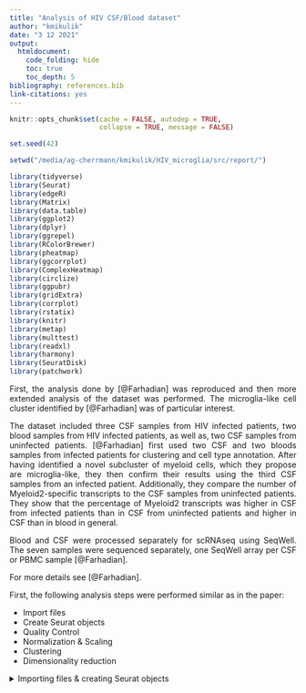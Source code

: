 ```yaml
---
title: "Analysis of HIV CSF/Blood dataset"
author: "kmikulik"
date: "3 12 2021"
output: 
  htmldocument:
    code_folding: hide
    toc: true
    toc_depth: 5
bibliography: references.bib
link-citations: yes
---
```


<style>
body {
text-align: justify}
</style>


```r
knitr::opts_chunk$set(cache = FALSE, autodep = TRUE, 
                      collapse = TRUE, message = FALSE)

set.seed(42)
```

```r
setwd("/media/ag-cherrmann/kmikulik/HIV_microglia/src/report/")
```


```r
library(tidyverse)
library(Seurat)
library(edgeR)
library(Matrix)
library(data.table)
library(ggplot2)
library(dplyr)
library(ggrepel)
library(RColorBrewer)
library(pheatmap)
library(ggcorrplot)
library(ComplexHeatmap)
library(circlize)
library(ggpubr)
library(gridExtra)
library(corrplot)
library(rstatix)
library(knitr)
library(metap)
library(multtest)
library(readxl)
library(harmony)
library(SeuratDisk)
library(patchwork)
```

First, the analysis done by [@Farhadian] was reproduced and then more extended
analysis of the dataset was performed. The microglia-like cell cluster identified
by [@Farhadian] was of particular interest.

The dataset included three CSF samples from HIV infected patients, two blood 
samples from HIV infected patients, as well as, two CSF samples from uninfected
patients. [@Farhadian] first used two CSF and two bloods samples from infected
patients for clustering and cell type annotation. After having identified a 
novel subcluster of myeloid cells, which they propose are microglia-like, they 
then confirm their results using the third CSF samples from an infected patient.
Additionally, they compare the number of Myeloid2-specific transcripts to 
the CSF samples from uninfected patients. They show that the percentage of Myeloid2
transcripts was higher in CSF from infected patients than in CSF from uninfected
patients and higher in CSF than in blood in general. 

Blood and CSF were processed separately for scRNAseq using SeqWell. The seven
samples were sequenced separately, one SeqWell array per CSF or PBMC sample
[@Farhadian].

For more details see [@Farhadian].

First, the following analysis steps were performed similar as in the paper:

* Import files
* Create Seurat objects
* Quality Control
* Normalization & Scaling
* Clustering
* Dimensionality reduction


</details>

<details> 
<summary>Importing files & creating Seurat objects</summary>

**Read in data(count matrices)**
The data is available under https://www.ncbi.nlm.nih.gov/geo/query/acc.cgi?acc=GSE117397.
There is one count matrix for each of the 7 samples.

```
path <- "/media/ag-cherrmann/kmikulik/HIV_microglia/data/GSE117397_RAW (1)/"
all_files <- list.files(path)

#Function to create a sparse matrix from each of the dataframes
sparse_matrix_from_df <- function(df) {
  #print(df)
  #class(df)
  genes <- df$GENE
  df_minus <- df[,-1]
  #matrix <- as.matrix(df_minus)
  sparse_matrix <- as.sparse(df_minus)
  rownames(sparse_matrix) <- genes
  return(sparse_matrix)
}

hiv_object_list <- map(seq.int(2,6), function(n) {
  file <- all_files[grepl(paste0("GSM329382", n), all_files)]
  name <- str_extract(file, "HIV[1-3]_\\w{3}")
  df <- read_delim(paste0(path, file), delim = "\t")
  sparse_matrix <- sparse_matrix_from_df(df)
  seurat_ob <- CreateSeuratObject(sparse_matrix, project = name, 
                     assay = "RNA", min.cells = 1,
                     min.features = 1)
  list(df=df, sparse_matrix = sparse_matrix, seurat_ob = seurat_ob, name=name)
})

uninfected_list <- map(seq.int(7,8), function(n) {
  file <- all_files[grepl(paste0("GSM329382", n), all_files)]
  name <- str_extract(file, "Uninfected[12]_CSF")
  df <- read_delim(paste0(path, file), delim = "\t")
  sparse_matrix <- sparse_matrix_from_df(df)
  seurat_ob <- CreateSeuratObject(sparse_matrix, project = name, 
                     assay = "RNA", min.cells = 1,
                     min.features = 1, verbose = FALSE)
  list(df=df, sparse_matrix = sparse_matrix, seurat_ob = seurat_ob, name=name)
})

#write.table(uninfected_list[[1]]$sparse_matrix,
 #           "/media/ag-cherrmann/kmikulik/HIV_microglia/src/job_test.tsv", 
  #          sep = "\t")
```

**Create one Seurat object with all samples**

```

hiv <- merge(hiv_object_list[[1]]$seurat_ob, 
                   c(hiv_object_list[[2]]$seurat_ob,
                     hiv_object_list[[3]]$seurat_ob,
                     hiv_object_list[[4]]$seurat_ob,
                     hiv_object_list[[5]]$seurat_ob, 
                     uninfected_list[[1]]$seurat_ob,
                     uninfected_list[[2]]$seurat_ob), 
                   project = "hiv_total",
                   add.cell.ids = c("1B", "1C", "2B", "2C", "3C", "U1", "U2"))

# add percentage of mitochondrial genes to the metadata
hiv[["percent_mt"]] <- PercentageFeatureSet(hiv, pattern = "^MT-")
#saveRDS(hiv, "/media/ag-cherrmann/kmikulik/HIV_microglia/src/Reproduce_Farhadian_Paper/Seurat_objects/hiv_unprocessed")
```
---
</details>

**Quality control was performed on every individual object.**

Quality control was performed as described in [@Farhadian]. The 10% of cells 
with the highest percentage of mitochondrial genes was removed,
as well as features which are expressed in less than 3 cells. Also, cells with 
number of features below 500 or above 2500 were removed. Quality control was 
done for each sample separately and then the samples were
combined again before normalization.

```r
# read in unprocessed seurat object containing all 7 samples
hiv <- readRDS("/media/ag-cherrmann/kmikulik/HIV_microglia/src/Reproduce_Farhadian_Paper/Seurat_objects/hiv_unprocessed")

# FUNCTION:
# to remove features that are expressed in less than three cells
# returns a list of feature names to keep

remove_features <- function(seurat_ob) {
  count_matrix <- seurat_ob@assays$RNA@counts 
  ncells <- rowSums(count_matrix != 0) # how many cells are expressing a 
  #certain gene? 
  names(ncells[ncells > 3]) #extract gene names of genes expressed in more 
  #than 3 cells
}


# FUNCTION:
# to remove 10% of cell with highest mitochondrial gene expression:
#returns a list of cell names to keep
remove_mt_genes <- function(seurat_ob){
  thr <- quantile(seurat_ob@meta.data$percent_mt, .9)
  seurat_ob@meta.data %>% 
    filter(percent_mt < thr) %>%
    rownames()
}



# SOME THOUGHTS:

# When doing the quality control how important is the order of the operations?
# If you first remove nFeatures > 500 and then the features exppressed in more than
# 3 cells, then the nFeatures might be below 500.

separate_objects <- SplitObject(hiv, split.by = "orig.ident")#[-c(5,6,7)] 
# only keep two blood samples and two csf samples

qc <- lapply(X = separate_objects, FUN = function(x) {
    #x[["percent_mt"]] <- PercentageFeatureSet(x, pattern = "^MT-") 
    # add percentage of mitochondrial genes to the metadata
    x <- subset(x, features = remove_features(x)) 
    #create a list of cells excluding the 10% of cells with the highest mt gene expression
    x <- subset(x, nFeature_RNA < 2500 & nFeature_RNA > 500)
    x <- subset(x, cells = remove_mt_genes(x)) 
    # remove 10% of cells with highest mitochondrial gene expression
    #x <- NormalizeData(x)
    #x <- ScaleData(x)
})

hiv_filt <- merge(qc[[1]],
                        c(qc[[2]],
                        qc[[3]],
                        qc[[4]],
                        qc[[5]],
                        qc[[6]],
                        qc[[7]]),
                        project = "hiv_filt")#,
                        #add.cell.ids = c("1B", "1C", "2B", "2C", "3C", "U1", "U2"))

```



## Quality of different samples before quality control {.tabset}

### Number of Features

```r

#have a look at the number of detected features
p1 <- hiv@meta.data %>% 
  ggplot() +
  geom_boxplot(aes(x = orig.ident, y = nFeature_RNA, fill = orig.ident)) +
  theme(axis.text.x = element_text(angle = 45, vjust = 0.8, hjust = 1)) +
  NoLegend()

p2 <- hiv@meta.data %>% 
  ggplot() +
  geom_histogram(aes(x = nFeature_RNA, fill = orig.ident), bins = 100) +
  facet_wrap(~ orig.ident, ncol = 4) +
  NoLegend()

p3 <- hiv@meta.data %>% 
  ggplot() +
  geom_violin(aes(x = orig.ident, y = nFeature_RNA, fill = orig.ident)) +
  theme(axis.text.x = element_text(angle = 45, vjust = 0.8, hjust = 1)) +
  NoLegend()

p4 <- hiv@meta.data %>% 
  ggplot() +
  geom_violin(aes(x = orig.ident, y = nFeature_RNA, fill = orig.ident)) +
  scale_y_log10() +
  theme(axis.text.x = element_text(angle = 45, vjust = 0.8, hjust = 1)) +
  NoLegend()

figure <- ggarrange(p1, p3, p4, p2, ncol = 2, nrow = 2)
annotate_figure(figure, top = text_grob("Number of Features",
                                        size = 25,  face = "bold"))


hiv@meta.data %>%
  rename(sample = orig.ident) %>% 
  group_by(sample) %>% 
  summarise(n = n(), q25 = quantile(nFeature_RNA, .25),
            q50 = quantile(nFeature_RNA, .5), 
            q75 = quantile(nFeature_RNA, .75), 
            mean = mean(nFeature_RNA)) %>%
    kable(caption = "Number of Features per sample")

```


### Library Size

```r
# have a look at the library size
p1 <- hiv@meta.data %>% 
  ggplot() +
  geom_boxplot(aes(x = orig.ident, y = nCount_RNA, fill = orig.ident)) +
  theme(axis.text.x = element_text(angle = 45, vjust = 0.8, hjust = 1)) +
  NoLegend()

p2 <- hiv@meta.data %>% 
  ggplot() +
  geom_histogram(aes(x = nCount_RNA, fill = orig.ident), bins = 100) +
  facet_wrap(~ orig.ident, ncol = 4) +
  NoLegend()

p3 <- hiv@meta.data %>% 
  ggplot() +
  geom_violin(aes(x = orig.ident, y = nCount_RNA, fill = orig.ident)) +
  theme(axis.text.x = element_text(angle = 45, vjust = 0.8, hjust = 1)) +
  NoLegend()

p4 <- hiv@meta.data %>% 
  ggplot() +
  geom_violin(aes(x = orig.ident, y = nCount_RNA, fill = orig.ident)) +
  scale_y_log10() +
  theme(axis.text.x = element_text(angle = 45, vjust = 0.8, hjust = 1)) +
  NoLegend()
  
figure <- ggarrange(p1, p3, p4, p2, ncol = 2, nrow = 2)
annotate_figure(figure, top = text_grob("Library size (number of counts)",
                                        size = 25,  face = "bold"))
hiv@meta.data %>%
  rename(sample = orig.ident) %>% 
  group_by(sample) %>% 
  summarise(n = n(), q25 = quantile( nCount_RNA, .25),
            q50 = quantile(nCount_RNA, .5), 
            q75 = quantile(nCount_RNA, .75), 
            mean = mean(nCount_RNA)) %>% 
    kable(caption = "Library size per sample")

```


### Percentage of Mitochondrial genes

```r
# have a look at the percentage of mitochondrial genes
p1 <- hiv@meta.data %>% 
  ggplot() +
  geom_boxplot(aes(x = orig.ident, y = percent_mt, fill = orig.ident)) +
  theme(axis.text.x = element_text(angle = 45, vjust = 0.8, hjust = 1)) +
  NoLegend()

p2 <- hiv@meta.data %>% 
  ggplot() +
  geom_histogram(aes(x = percent_mt, fill = orig.ident), bins = 100) +
  facet_wrap(~ orig.ident, ncol = 4) +
  NoLegend()

p3 <- hiv@meta.data %>% 
  ggplot() +
  geom_violin(aes(x = orig.ident, y = percent_mt, fill = orig.ident)) +
  theme(axis.text.x = element_text(angle = 45, vjust = 0.8, hjust = 1)) +
  NoLegend()

p4 <- hiv@meta.data %>% 
  ggplot() +
  geom_violin(aes(x = orig.ident, y = percent_mt, fill = orig.ident)) +
  scale_y_log10() +
  theme(axis.text.x = element_text(angle = 45, vjust = 0.8, hjust = 1)) +
  NoLegend()
  
figure <- ggarrange(p1, p3, p4, p2, ncol = 2, nrow = 2)
annotate_figure(figure, top = text_grob("Percentage of Mitochondrial gene",
                                        size = 25,  face = "bold"))

hiv@meta.data %>%
  rename(sample = orig.ident) %>% 
  group_by(sample) %>% 
  summarise(n = n(), q25 = quantile( percent_mt, .25),
            q50 = quantile(percent_mt, .5), 
            q75 = quantile(percent_mt, .75), 
            mean = mean(percent_mt)) %>% 
    kable(caption = "Percentage of mitochondrial genes per sample")

```

## {-}

## Quality of the different samples after quality control {.tabset}


It seems that the CSF1 samples, as well as the two uninfected samples have very
few cells with nFeature_RNA > 500, so we are left with less cells from these
samples

### Number of features 

```r

# Have a look at the number of Feature RNA
p1 <- hiv_filt@meta.data %>%
  ggplot() +
  geom_boxplot(aes(x = orig.ident, y = nFeature_RNA, fill = orig.ident)) +
  NoLegend()

p2 <- hiv_filt@meta.data %>% 
  ggplot()+
  geom_violin(aes(x = orig.ident, y = nFeature_RNA, fill = orig.ident)) +
  theme(axis.text.x = element_text(angle = 45, vjust = 0.8, hjust = 1)) +
  NoLegend()

p3 <- hiv_filt@meta.data %>% 
  ggplot() +
  geom_histogram(aes(x = nFeature_RNA, fill = orig.ident)) +
  facet_wrap(~orig.ident, ncol = 4) +
  NoLegend()

figure <- ggarrange(p1, p2, p3, ncol = 2, nrow = 2)
annotate_figure(figure, top = text_grob("Number of features after quality control",
                                        size = 25,  face = "bold"))

hiv_filt@meta.data %>% 
  rename(sample = orig.ident) %>% 
  group_by(sample) %>%
  summarise(n = n(), q25 = quantile(nFeature_RNA, .25),
            q50 = quantile(nFeature_RNA, .5),
            q75 = quantile(nFeature_RNA, .75),
            mean = mean(nFeature_RNA)) %>%
    kable(caption = "Number of Features per sample after quality control")

```

### Library size 

```r
p1 <- hiv_filt@meta.data %>%
  ggplot() +
  geom_boxplot(aes(x = orig.ident, y = nCount_RNA, fill = orig.ident)) +
  NoLegend()

p2 <- hiv_filt@meta.data %>% 
  ggplot()+
  geom_violin(aes(x = orig.ident, y = nCount_RNA, fill = orig.ident)) +
  theme(axis.text.x = element_text(angle = 45, vjust = 0.8, hjust = 1)) +
  NoLegend()

p3 <- hiv_filt@meta.data %>% 
  ggplot() +
  geom_histogram(aes(x = nCount_RNA, fill = orig.ident)) +
  facet_wrap(~orig.ident, ncol = 4) +
  NoLegend()

figure <- ggarrange(p1, p2, p3, ncol = 2, nrow = 2)
annotate_figure(figure, top = text_grob("Library size (number of counts) after quality control",
                                        size = 25,  face = "bold"))

hiv_filt@meta.data %>% 
  rename(sample = orig.ident) %>% 
  group_by(sample) %>%
  summarise(n = n(), q25 = quantile(nCount_RNA, .25),
            q50 = quantile(nCount_RNA, .5),
            q75 = quantile(nCount_RNA, .75),
            mean = mean(nCount_RNA)) %>%
  kable(caption = "Library size per sample after quality control")

```

### Percentage of Mitochondrial genes 

```r
p1 <- hiv_filt@meta.data %>%
  ggplot() +
  geom_boxplot(aes(x = orig.ident, y = percent_mt, fill = orig.ident)) +
  NoLegend()

p2 <- hiv_filt@meta.data %>% 
  ggplot()+
  geom_violin(aes(x = orig.ident, y = percent_mt, fill = orig.ident)) +
  theme(axis.text.x = element_text(angle = 45, vjust = 0.8, hjust = 1)) +
  NoLegend()

p3 <- hiv_filt@meta.data %>% 
  ggplot() +
  geom_histogram(aes(x = percent_mt, fill = orig.ident)) +
  facet_wrap(~orig.ident, ncol = 4) +
  NoLegend()

figure <- ggarrange(p1, p2, p3, ncol = 2, nrow = 2)
annotate_figure(figure, top = text_grob("Percentage of Mitochondrial genes after quality control",
                                        size = 25,  face = "bold"))

hiv_filt@meta.data %>% 
  rename(sample = orig.ident) %>% 
  group_by(sample) %>%
  summarise(n = n(), q25 = quantile(percent_mt, .25),
            q50 = quantile(percent_mt, .5),
            q75 = quantile(percent_mt, .75),
            mean = mean(percent_mt)) %>% 
    kable(caption = "Percentage of mitochondrial genes per sample after quality control")

```

## {-}

</details>

<details> 
**<summary>Code for Dimensionality reduction & Clustering</summary>**

Use blood and CSF samples from two patients (HIV1_CSF/Bld, HIV2_CSF/Bld) for
further analysis like in the paper.

* **Subset Seurat object**

```r
hiv4 <- subset(hiv_filt, orig.ident %in% c("HIV1_CSF", "HIV2_CSF", "HIV1_Bld", "HIV2_Bld"))
```

* **Normalize, Scale and find variable features**

```r
hiv4 <- NormalizeData(hiv4, verbose = FALSE)
hiv4 <- ScaleData(hiv4, verbose = FALSE)
hiv4 <- FindVariableFeatures(hiv4, verbose = FALSE)
```


* **Dimensionality reduction**

**PCA**

Compute PCA for highly variable genes:
The first 10 dimensions seem to account for most of the variance (see elbow plot).
The plots seem to indicate that the blood samples and csf samples are different.

```r
hiv4 <- RunPCA(hiv4, features = VariableFeatures(hiv4), verbose = FALSE)

# elbow plot to determine which PCs account for most of the variance
ElbowPlot(hiv4)
```


```r
#pca plots
pca_plots <- comprehenr::to_list(for (i in 1:13)
  DimPlot(hiv4, reduction = "pca", dims = i : (i+1)) +
    theme())
do.call(gridExtra::grid.arrange, c(pca_plots, ncol=3, nrow = 5))

```

**Clustering & tSNE embedding**

* compute KNN-graph 
* find clusters based on KNN-graph with Louvian algorithm

```r
hiv4 <- FindNeighbors(hiv4, verbose = FALSE)
hiv4 <- FindClusters(hiv4, verbose = FALSE)

table(hiv4$seurat_clusters)
```

```r
hiv4 <- RunTSNE(hiv4, dims = 1:10, verbose = FALSE)
```

---
</details>


# Visualization of Quality in tSNE plot

It does not seem that there is any batch effect, but rather the samples separate 
according to their origing (CSF or Blood).

```r
tsne_coord <- Embeddings(hiv4[["tsne"]]) # tsne coordinates
meta <- hiv4@meta.data # metadata
cm <- hiv4@assays$RNA@counts # count matrix

# UMAP with number of features detected per cell
p1 <- cbind(meta, tsne_coord) %>%
  ggplot() +
  geom_point(aes(x=tSNE_1, y=tSNE_2, col=nFeature_RNA), size=.5) +
  scale_color_viridis_c()

# percentage of mitochondrial genes per cell
p2 <- cbind(meta, tsne_coord) %>% 
  ggplot() +
  geom_point(aes(x = tSNE_1, y = tSNE_2, col = percent_mt ), size = .5) +
  scale_color_viridis_c()

# UMAP indicating the sample where each cell came from
p3 <- cbind(meta, tsne_coord) %>% 
  ggplot() +
  geom_point(aes(x = tSNE_1, y = tSNE_2, col = orig.ident ), size = .5) 

# UMAP labeled according to clusters
p4 <- cbind(meta, tsne_coord) %>% 
  ggplot() +
  geom_point(aes(x = tSNE_1, y = tSNE_2, col = seurat_clusters ), size = .5)

ggarrange(p1, p2, p3, p4, ncol = 2, nrow = 2)
```

# Marker genes & Cell type annotation

```
marker_genes <- FindAllMarkers(hiv4, logfc.threshold = .01, min.pct = .01)
```
## Top marker genes

The function `FindAllMarkers()` identifies differentially expressed genes between
two groups of cells, in this case I compared one group of cells at a time against
the rest of cells using a Wilcoxon Rank Sum test. 
The table below lists the two most highly differentially expressed genes for 
each clusters. 

```r
# filter for significant marker genes
#sign_marker_genes <- marker_genes %>% filter(p_val_adj <= .1)

sign_marker_genes <- read.table(file = "/media/ag-cherrmann/kmikulik/HIV_microglia/src/Reproduce_Farhadian_Paper/sign_marker_genes.tsv")

#show the top 10 differentially expressed genes for each cluster
#sign_marker_genes %>% group_by(cluster) %>% top_n(n = 2, wt = avg_logFC ) #%>%
  #kable(caption = "Top two differentially expressed genes for each cluster")#, digits = c(3, format.args = list(scientific = TRUE)) #= TRUE))
```


## Cell type annotation with canonical marker genes {.tabset}


### B cell markers
Are found primarily in cluster 7.

```r
p1 <- VlnPlot(hiv4, features = c("MS4A1", "CD79A", "TCL1A"), pt.size = .01)
p2 <- RidgePlot(hiv4, features =  c("MS4A1", "CD79A", "TCL1A"), sort = "decreasing" )
ggarrange(p1,p2, nrow = 2, ncol = 1)
```

### NK cells
NK cells are primarily found in cluster 5 and 9. 
GZMB is also found in cluster 14.

```r
p1 <- VlnPlot(hiv4, features = c("NKG7", "GNLY", "GZMB"),
        pt.size = .01, ncol = 3)#, stack = TRUE)
p2 <- RidgePlot(hiv4, features = c("NKG7", "GNLY", "GZMB"), sort = "decreasing")

ggarrange(p1,p2, nrow = 2, ncol = 1)
```

### CD4+ & CD8+ T cells 

**CD4+ T cells:**

* A general T cell marker CD3E is expressed in cluster 0,1,3,4,5,6.
* IL7R in clusters 0-6
* TRAC in clusters 0-6, excluding 2
* CCR7 in 0,6,7
* LDHB not very clear, but 0,1,3,4,6
* LTB in 0-7
* CD2 in 1,3,4,5,9

Tcells1/2/3 are assigned arbitrarily, because they are not used for further analysis.

**CD8+ T cells:**

* CD8A is expressed in decreasing order in 1,5,3

```r
# general T cell marker for CD4+ and CD8+ Tcells
p1 <- VlnPlot(hiv4, features = c("CD8A","CD3E"), pt.size = .01, ncol = 2)
p2 <- RidgePlot(hiv4, features = c("CD8A","CD3E"), sort = "decreasing")


p3 <- VlnPlot(hiv4, features = c("IL7R", "TRAC"), pt.size = 0.01)
p4 <- RidgePlot(hiv4, features = c("IL7R", "TRAC"), sort = "decreasing")

# helper T cells
p5 <- VlnPlot(hiv4, features = c("LTB", "CD2"), pt.size = .01, ncol = 2)
p6 <- RidgePlot(hiv4, features = c("LTB", "CD2"), sort = "decreasing")

# CD4+ naive T cells
p7 <- VlnPlot(hiv4, features = c("LDHB", "CCR7"), pt.size = .01, ncol = 2)
p8 <- RidgePlot(hiv4, features = c("LDHB", "CCR7"), sort = "decreasing")


ggarrange(p1, p2,p3, p4, p5, p6, p7,p8, ncol = 2, nrow = 4)
```

### plasma cells

Cluster 14 seems to contain plasma cells.

```r
p1 <- VlnPlot(hiv4, features = c("IGJ"), pt.size = .01, ncol = 2)
p2 <- RidgePlot(hiv4, features = c("IGJ"), sort = "decreasing")
ggarrange(p1,p2, nrow = 1, ncol = 2)
```

### Myeloid cells

* granulocytes
* monocytes
* macrophages
* dendritic cells

The clusters 8, 10, 11, 12, 13 are myeloid cells

Myeloid1, 3, 4 are assigned arbitrarily, because they are not of interest. 


```r
p1 <- VlnPlot(hiv4, features = c("LYZ", "FCER1A", "CD14", "FCGR3A"), # FCG3A is also expressed in cluster 9 (NK cells)
        pt.size = .01, ncol = 2)
p2 <- RidgePlot(hiv4, features = c("LYZ", "FCER1A"),
          sort = "decreasing", ncol = 2) # DC markers
p3 <- RidgePlot(hiv4, features = c("CD14", "FCGR3A"), 
          sort = "decreasing", ncol = 2) # monocytes (LYC also in monocytes)
ggarrange(p1,p2,p3, nrow = 3, ncol = 1)
```

### Myeloid 5 

* cluster 12
* was characterized by [@Farhadian] with the markers FCER1A, CD1C  

```r
# Myeloid 5 in the paper
p1 <- VlnPlot(hiv4, features = c( "FCER1A", "CD1C"), pt.size = .01, ncol = 2)
p2 <- RidgePlot(hiv4, features = c("FCER1A", "CD1C"), sort = "decreasing", ncol = 2)
ggarrange(p1, p2, nrow = 2, ncol = 1)
```

### Myeloid 2 

* cluster 11
* AXL, APOE, TREM2 (these genes are enriched in neurodegenerative 
  disease-associated microglia [@Farhadian])
* CTSB, APOC1, MSR1, C1QA-C are expressed more highly in myeloid 2
  compared to other myeloid clusters

```r
# Myeloid 2
p1 <- VlnPlot(hiv4, features = c("AXL", "APOE", "TREM2"), pt.size = .01, ncol = 3)
p2 <- RidgePlot(hiv4, features = c("AXL", "APOE", "TREM2"), sort = "decreasing")
p3 <- VlnPlot(hiv4, features = c("CTSB", "APOC1", "MSR1", "C1QA"), 
              pt.size = .01, ncol = 4)
p4 <- RidgePlot(hiv4, features = c("CTSB", "APOC1", "MSR1", "C1QA"),
                sort = "decreasing", ncol = 4)

ggarrange(p1, p2, p3, p4, ncol = 1, nrow = 4)

```

## {-}


* Why is the mixed population primarily composed of cells from HIV1 
patient blood sample?
* Why are T cells primarily from CSF samples and CD8 T cells primarily from blood?


</details>

<details> 
**<summary>Table of annotation of cell types to clusters</summary>**

```r
Idents(hiv4) <- "seurat_clusters"
cell_types <- c("Tcell2", "CD8", "mixed", "CD81", "Tcell3", "NKcell1",
                "Tcell1", "Bcell", "Myeloid1", "NKcell2", "Myeloid3", "Myeloid2"
                , "Myeloid5", "Myeloid4", "plasma cell" )

names(cell_types) <- levels(hiv4)
hiv4 <- RenameIdents(hiv4, cell_types)
as.data.frame(cell_types) %>%  rownames_to_column("cluster") %>% knitr::kable()

# add cell types to metadata
hiv4 <- AddMetaData(hiv4, metadata = Idents(hiv4), col.name = "cell_type")


# add condition blood or csf to metadata
Idents(hiv4) <- "orig.ident"
conditions <- c("Blood", "Blood", "CSF", "CSF")
names(conditions) <- c("HIV1_Bld", "HIV2_Bld", "HIV1_CSF", "HIV2_CSF")
hiv4 <- RenameIdents(hiv4, conditions)

hiv4 <- AddMetaData(hiv4, col.name = "Condition", metadata = Idents(hiv4))


```

</details>

**Overview of some of the most important marker genes:**

```r

DotPlot(object = hiv4, features = c("MS4A1", # B cells
                                    "TRAC", "IL7R", 
                                    "CD8A", # CD8 T cells
                                    "NKG7", "GNLY", # NK cells
                                    "CD3E", # T cells
                                    "CD14","FCGR3A", "LYZ", # myeloid cells
                                    "IGJ", # plasma cells
                                    "AXL", "APOE", "TREM2", # myeloid 2
                                     "FCER1A", "CD1C") , # myeloid 5
        group.by = "cell_type") +
  theme(axis.text.x = element_text(angle = 45, vjust = 0.8, hjust=1))

```

# tSNE visualizations of cell types, conditions, samples and sequencing quality

```r
p1 <- DimPlot(hiv4, reduction = "tsne", label = TRUE, 
              group.by = "cell_type", pt.size = 0.1) +
  NoLegend() +
  labs(title = "Cell types")
p2 <- DimPlot(hiv4, reduction = "tsne", group.by =  "Condition", pt.size = 0.1) +
  labs(title = "CSF or Blood origin")
p3 <- DimPlot(hiv4, reduction = "tsne", group.by = "orig.ident", pt.size = 0.1) +
  labs(title = "Sample origin - patient")
p4 <- FeaturePlot(hiv4, features= "nCount_RNA", pt.size = 0.1) + 
    scale_color_viridis_c() +
  labs(title= "number of counts")
ggarrange(p1,p2,p3,p4, ncol = 2, nrow = 2)
#p1 + p2 + p3 + p4
```


# Relative contributions of CSF and blood cells to each cluster 


The histogram below shows that Myeloid2 and Myeloid5 are predominantly composed of CSF
cells, while Myeloid1, Myeloid3 and Myeloid4 are predominantly composed of Blood
cells. This reflects the findings of [@Farhadian] very nicely. 

```r

custom_color <- c("#C3D7A4", "#4E84C4", "#52854C", "#293352")

#plot a barplot of the proportions of samples and cell types
ggplot(hiv4@meta.data) +
  geom_bar(aes(x = cell_type, fill = orig.ident)) +
  scale_fill_manual( values = custom_color) +
  ylab("Number of cells in each cluster") +
  theme(axis.text.x = element_text(angle = 45, vjust = 0.8, hjust=1)) +
  labs(title = "Relative contribution of CSF and blood samples to each cluster")
```


**Question**: Myeloid1, Myeloid2 are mainly found in Blood cells, 
Myeloid4 is only found in Blood cells from HIV1 patient. What does that mean?


### How big are Myeloid2 and Myeloid5 clusters and where do cells come from?

Myeloid2 cells originate from the CSF samples of HIV infected patients, while
a few cells (thirteen) classified as Myeloid5 cells originate from Blood samples. 

```r
hiv4@meta.data %>% 
  filter(cell_type %in% c("Myeloid2", "Myeloid5")) %>% 
  group_by(cell_type, orig.ident) %>% 
  summarize(n = n()) %>%
  kable(caption = "Number of Myeloid2 & Myeloid5 cells from different patients/samples")
```

## Which genes are upregulated in Myeloid-2 compared to the four other myeloid subsets?

In the paper they find 60 genes that are upregulated compared to the other 4 
myeloid subsets. (FDR < 0.01)

Compare the genes upregulated in myeloid-2 to the four other myeloid subsets. 
`FindAllMarkers()` will compare one cluster to all other clusters. 
`FindMarkers()` will compare an indicated cluster with a second indicated cluster. 
Therefore, the difference will not be diluted, which might be the case if we
compare one cluster to many other clusters. 

```r
#import the 60 genes that were upregulated in Myeloid-2 in the paper compared to the four other myeloid subsets
paper <- read.table(file = "/media/ag-cherrmann/kmikulik/HIV_microglia/data/Myeloid-2_genes_paper.csv", sep = "\t",
                    header = FALSE, skipNul = TRUE)#, n_max = 60)
paper[1,] <- "APOC1"
colnames(paper) <- ""
paper <- as.vector(paper[,1])

Idents(hiv4) <- "cell_type"
all.comp <- purrr::map(c(1,3,4,5), function(n){
  markers <- FindMarkers(hiv4,
              ident.1 = "Myeloid2",
              ident.2 = paste0("Myeloid", n),
              only.pos = TRUE, 
              verbose = FALSE)
  markers <- rownames_to_column(markers, var = "gene")
  name <- paste0("Comparison Myeloid 2 vs Myeloid ", n)
  list(df = markers, name = name)
})

my2_genes <- map(seq.int(1,4), function(n) {
  name <- all.comp[[]]$name
  my2_genes <- all.comp[[n]]$df %>% 
  filter(p_val_adj <= .2) %>%
  filter(gene %in% paper)
  my2_genes <- my2_genes[,"gene"]
})

```

### Expression of the 60 genes identified in the paper as Myeloid 2 markers

The genes show the highest expression in Myeloid2 and for some genes like CD74 
and genes of the HLA family are also highly expressed in Myeloid5 cells. However, there 
are a few genes, like FAU, TPT1, TMSB10 and MIR4426 which do not show expression 
specific to the Myeloid2 cluster. It is unclear why [@Farhadian] chose these 
genes as signature genes.

```r
DotPlot(hiv4, features = c(paper)) + 
  coord_flip() +
    theme(axis.text.x = element_text(angle = 45, vjust = 0.8, hjust=1))
```



### Percentage of Myeloid2 transcripts per Cell in Blood, CSF and Uninfected samples

First, it is important to mention, that after quality control the number of cells
is significantly lower in the two uninfected CSF samples, 216 and 340 respectively,
compared to all other samples which contain between 932 and 2520 cells. However, 
also the CSF sample from patient1 (HIV1_CSF) with 932 cells contains much fewer 
cells compared to all other samples. 

The results shown by [@Farhadian] are controversial, because when they compare
the percentage of Myeloid2 transcripts between the three conditions, they
pool 1770 cells for the uninfected condition, which is a lot more than we find
here. Yet, they do not mention that they used different thresholds for quality 
control of the uninfected samples. Therefore, I was not able to reproduce their
findings. Below, I will describe the percentage of Myeloid2 transcripts when
comparing the conditions with the number of cells obtained when using the 
same thresholds for quality control as described in the paper.

The interpretability of the comparison probably suffers from the fact that the 
number of cells in the uninfected conditions is so much smaller. 

```r
hiv7 <- readRDS("/media/ag-cherrmann/kmikulik/HIV_microglia/src/Reproduce_Farhadian_Paper/Seurat_objects/total_7_samples_filtered_seurat_object.rds")

hiv7@meta.data %>% group_by(orig.ident) %>% 
  summarise(number_of_cells = n()) %>% 
  kable(caption = "Number of cells per sample")
```


```r
hiv7 <- readRDS("/media/ag-cherrmann/kmikulik/HIV_microglia/src/Reproduce_Farhadian_Paper/Seurat_objects/total_7_samples_filtered_seurat_object.rds")

# create a list for the 3 different conditons
subset.list <- list(infected_blood = c("HIV1_Bld", "HIV2_Bld"), 
                    infected_csf = c("HIV1_CSF", "HIV2_CSF", "HIV3_CSF"),
                    uninfected_csf = c("Uninfected1_CSF", "Uninfected2_CSF"))

# for each cell of each condition calculate a percentage of Myeloid2 transcripts
# and combine to a dataframe
percentage_my2_transcripts <- map2_dfr(subset.list, names(subset.list), function(n, name) {
  count_m <- subset(hiv7, orig.ident %in% n)@assays$RNA@counts
  total_transcripts <- colSums(count_m) # number of transcripts per cell
  my2_matrix <- count_m[rownames(count_m) %in% paper, ] # get only myeloid2 genes 
  my2_transcripts <- colSums(my2_matrix) # sum of myeloid2 transcripts
  tibble(percentage =  my2_transcripts/total_transcripts, condition = name)
})
```

**Is there a significant difference in percentage of Myeloid2 transcripts
between the three conditions?**

```r
percentage_my2_transcripts %>% 
  group_by(condition) %>% 
  summarise(n = n(), q25 = quantile(percentage, .25),
            q50 = quantile(percentage, .5), 
            q75 = quantile(percentage, .75), 
            mean = mean(percentage),
            median = median(percentage)) %>% 
  kable(digits = 4, 
        caption = "Summary statistics of percentage of Myeloid2 transcripts for different conditions")
```

To see if there is a difference between the three conditions a Kruskal-Wallis-Test
was performed. We get a p-value of 4.88 * 10^-9. Therefore, we will perform 
a pairwise Wilcox test to see which condtions are different from each other.

```r
percentage_my2_transcripts %>% 
  rstatix::kruskal_test(percentage ~ condition) %>%
  kable(caption = "Kruskal Wallis Test")
```

**Pairwise Wilcox test:**

In the table and boxplot below we can see that all three conditions are significantly 
different from each other. As mentioned above, the sample size is much smaller
for the uninfected condition. P-values are listed in the table below.

Only the p-value for the comparison between infected CSF vs uninfected CSF is
the same as in the paper, where they state that the Myeloid2 transcripts were
found at lower levels in the uninfected samples compared to the infected samples.
Otherwise, the results contradict the results found
by [@Farhadian]. Contradictory to what is claimed in the paper, it is not evident
that both infected and uninfected CSF samples have higher rates of Myeloid2 
transcripts, rather the Blood samples seem to have the highest rate of Myeloid2 
transcripts. 

The comparison drawn is questionable in general, because what the boxplots below
show is that there is some level of Myeloid2 transcript expression in all conditions. 
However, there are more outliers with very high percentage of Myeloid2 transcripts in
both CSF samples. This might be a hint that in the CSF samples there is a 
outlier population representing the Myeloid2 cluster, which cannot be seen 
in the blood sample. Since the median is rather robust
to outliers, even if in CSF samples there are some cells which have much higher
frequencies of transcripts, it might be that the median is still lower than 
in blood samples.

Therefore, comparing the overall percentage of 
Myeloid2 transcripts might not provide any insights on the number of 
Myeloid2 cells in a particular sample.

```r
p1 <- percentage_my2_transcripts %>% ggplot() +
  geom_boxplot(aes(x = condition, y = percentage, fill = condition)) +
  xlab("Sample origin") +
  ylab("Frequency of myeloid2 transcripts per cell") +
  labs(title = "All cells") +
  stat_pvalue_manual(percentage_my2_transcripts %>% 
    rstatix::pairwise_wilcox_test(percentage ~ condition) %>% 
      rstatix::add_xy_position()) +
  NoLegend()

p2 <- percentage_my2_transcripts %>% ggplot() +
  geom_boxplot(aes(x = condition, y = percentage, fill = condition), 
               outlier.shape = NA) +
  xlab("Sample origin") +
  ylab("Frequency of myeloid2 transcripts per cell") +
  labs(title = "Remove outliers to see difference") +
  NoLegend()

ggarrange(p1, p2, ncol = 2, nrow = 1)
```


```r
percentage_my2_transcripts %>% 
  rstatix::wilcox_test(percentage ~ condition) %>% kable(caption = "Pairwise Wilcox Test")
```


# Label Transfer

After reproducing the results from [@Farhadian] the next 
step was to transfer the labels from the four HIV+ Blood and CSF samples to 
the remaining samples:

* 1 CSF smaple from HIV-1 infected patient
* 2 CSF samples from uninfected patients


For reference see:
https://satijalab.org/seurat/articles/integration_mapping.html

```r
# Seurat objects
hiv4 <- readRDS("/media/ag-cherrmann/kmikulik/HIV_microglia/src/Reproduce_Farhadian_Paper/Seurat_objects/non_integrated_HIV1_HIV2_4samples_seurat_object.rds")
#hiv4 <- readRDS("seurat_objects/Seurat_objects/non_integrated_HIV1_HIV2_4samples_seurat_object.rds")
```


## Find Integration anchors

We perform Normalization separately for each dataset and try to find 
variable Features.

```r
#hiv_list <- SplitObject(hiv7, split.by = "orig.ident")

#for (i in 1:length(hiv_list)) {
 # hiv_list[[i]] <- NormalizeData(hiv_list[[i]], verbose = FALSE)
  #hiv_list[[i]] <- FindVariableFeatures(hiv_list[[1]],
   #                                     selection.method = "vst",
    #                                    nfeatures = 2000,
     #                                   verbose = FALSE)
#}

#saveRDS(hiv_list, "/media/ag-cherrmann/kmikulik/HIV_microglia/src/Reproduce_Farhadian_Paper/Seurat_objects/hiv_list")
#hiv_list <- readRDS("/media/ag-cherrmann/kmikulik/HIV_microglia/src/Reproduce_Farhadian_Paper/Seurat_objects/hiv_list")
#reference.list <- SplitObject(hiv4, split.by = "orig.ident")
```

```r
hiv_filt <- readRDS("/media/ag-cherrmann/kmikulik/HIV_microglia/src/Reproduce_Farhadian_Paper/Seurat_objects/total_7_samples_filtered_seurat_object.rds")
hiv_list <- SplitObject(hiv_filt, split.by = "orig.ident")
```



## Cell type classification using an integrated reference

* in data transfer we begin with identifying anchors
* we do not correct or modify the query expression data
* it is suggested to use the default method tsne (which project the PCA structure
of a reference onto a query dataset (instead of learning a joint structure)
* we classify the query cells based on the reference data (a vector of reference 
cell type labels)

We will use the four samples we have analyzed above as a reference.
The query dataset will be the HIV+ CSF3 sample and the two uninfected sample:

Myeloid 1, 3, 4 are not/hardly present in the CSF samples which is expected, 
since they originated exclusively from the Blood samples in the reference dataset.

```r
# merge the 3 query Seurat objects
query <- merge(hiv_list[["Uninfected1_CSF"]], 
               c(hiv_list[["Uninfected2_CSF"]], hiv_list[["HIV3_CSF"]]))

# find transfer anchors between the 3 query samples and the 4 samples we have 
# analyzed previously
hiv4_transfer_anchors <- FindTransferAnchors(reference = hiv4,
                                             query = query, 
                                             dims = 1:15,
                                             normalization.method = "LogNormalize",
                                             reference.reduction = "pca",
                                             reduction = "pcaproject",
                                             verbose = FALSE)

predictions <- TransferData(anchorset = hiv4_transfer_anchors, 
                            refdata = hiv4$cell_type, 
                            dims = 1:15,
                            verbose = FALSE)
#predictions %>% head %>% kable()

query <- AddMetaData(query, metadata = predictions)
#saveRDS(query, "/media/ag-cherrmann/kmikulik/HIV_microglia/src/Reproduce_Farhadian_Paper/Seurat_objects/query_seurat_object_label_transfer")
table(query$predicted.id) %>% kable()
```

### Check the gene expression levels in the predicted cell types {.tabset}

The Label Transfer seems to work nicely, judging by the correct expression of
common cell type markers for the individual cell types.

#### Myeloid2 marker genes

```r
# ceck the Myeloid2 markers
p1 <- VlnPlot(query,
              features =  c("AXL", "APOE", "TREM2"), 
              group.by = "predicted.id", 
              pt.size = .01, ncol = 3)
p2 <- VlnPlot(query, 
              features =  c("CTSB", "MSR1", "C1QA"), 
              group.by = "predicted.id",
              pt.size = .01, ncol = 4)

figure <- ggarrange(p1, p2, ncol = 1, nrow = 2)
annotate_figure(figure, top = text_grob("Myeloid2 marker genes"))
```

#### Myeloid5 marker genes
```r

# Myeloid 5 markers
p1 <- VlnPlot(query, c("FCER1A", "CD1C"),
        group.by = "predicted.id", pt.size = .01, ncol = 2) 
p1
```


#### Plasma cell marker genes
```r
# plasma cell markers
p2 <- VlnPlot(query, features = c("IGJ"), 
        group.by = "predicted.id", pt.size = .01, ncol = 2) 
p2
```

#### CD8 T cell marker genes

```r
# CD8 T Cells
p3 <- VlnPlot(query, features = c("CD8A"),
        group.by = "predicted.id", pt.size = .01, ncol = 2) + NoLegend()
p3
```

#### T cell marker genes

```r
# T cells 
VlnPlot(query, features = c("IL7R", "TRAC"),
        group.by = "predicted.id", pt.size = .01, ncol = 2)
```

#### NK cell marker genes

```r
# NK cells
VlnPlot(query, features = c("NKG7", "GNLY", "GZMB"), 
        group.by = "predicted.id", pt.size = .01, ncol = 3)
```


#### B cell marker genes

```r
# B cells
VlnPlot(query, features = c("MS4A1", "CD79A", "TCL1A"), 
        group.by = "predicted.id", pt.size = .01, ncol = 3)


```

---
### {-}

## UMAP projection of additional samples

* Calculate UMAP on the four reference samples
* Integrate the embeddings of the reference samples with the embeddings
of the query samples

```r
hiv4_test <- RunUMAP(hiv4, dims = 1:15, 
                     reduction = "pca", 
                     return.model = TRUE, 
                     verbose = FALSE)

hiv3csf <- MapQuery(anchorset = hiv4_transfer_anchors,
                    reference = hiv4_test, query = query,
                    refdata = list(celltype = "cell_type"),
                    reference.reduction = "pca",
                    reduction.model = "umap", 
                    verbose = FALSE)




query <- TransferData(anchorset = hiv4_transfer_anchors,
                               reference = hiv4_test,
                               query = query,
                               refdata = list(celltype = "cell_type"), 
                      verbose = FALSE)

query <- IntegrateEmbeddings(anchorset = hiv4_transfer_anchors,
                                      reference = hiv4_test,
                                      query = query,
                               new.reduction.name = "ref.pca",
                             verbose = FALSE)

query <- ProjectUMAP(query = query,
                       query.reduction = "ref.pca",
                       reference = hiv4_test,
                       reference.reduction = "pca",
                       reduction.model = "umap", verbose = FALSE)
```

```r
# Visualize the query cells alongside the reference
p1 <- DimPlot(hiv4_test,
              reduction = "umap",
              group.by = "cell_type",
              label = TRUE,
              label.size = 5,
              repel = TRUE, 
              pt.size = .1) + NoLegend() +
  ggtitle("Reference anntoations")

p2 <- DimPlot(query, 
              reduction = "ref.umap",
              group.by = "predicted.celltype", 
              label = TRUE,
              label.size = 5,
              pt.size = .1,
              repel = TRUE) + NoLegend() +
   ggtitle("Transferred Labels")

p1 + p2
```

```r
#save this new Seurat obejct including the SCTransformatin

#saveRDS(hiv_label_transfer, file = "/media/ag-cherrmann/kmikulik/HIV_microglia/src/Reproduce_Farhadian_Paper/Seurat_objects/total_7_samples_label_transfer.rds")
```



## Frequency of cell types in each sample

How are cell types distributed across samples, considering also the additional
HIV+ CSF sample and the two uninfected samples which were annotated using label 
transfer.

```r
hiv7 <- readRDS("/media/ag-cherrmann/kmikulik/HIV_microglia/src/Reproduce_Farhadian_Paper/Seurat_objects/total_7_samples_label_transfer.rds")

custom_color <- c("#C3D7A4", "#4E84C4", "#52854C", "#293352", "lightskyblue", "orangered2", "orange2")

#plot a barplot of the proportions of samples and cell types
p2 <- ggplot(hiv7@meta.data) +
  geom_bar(aes(x = cell_type, fill = orig.ident)) +
  scale_fill_manual( values = custom_color) +
  ylab("Number of cells in each cluster") +
  theme(axis.text.x = element_text(angle = 45, vjust = 0.8, hjust=1)) +
  labs(title = "Frequency of cell types from each sample after label transfer")

custom_color <- c("#C3D7A4", "#4E84C4", "#52854C", "#293352")

#plot a barplot of the proportions of samples and cell types
p1 <- ggplot(hiv4@meta.data) +
  geom_bar(aes(x = cell_type, fill = orig.ident)) +
  scale_fill_manual( values = custom_color) +
  ylab("Number of cells in each cluster") +
  theme(axis.text.x = element_text(angle = 45, vjust = 0.8, hjust=1)) +
  labs(title = "Frequecy of cell types from each sample after label transfer")

ggarrange(p1, p2, ncol = 2, nrow = 1)

```

# Independent annotation of Myeloid2 and Myeloid5 clusters as Microglia-like cells


In the following part we tried to confirm that the Myeloid2 (and maybe the 
Myeloid5) cluster are microglia-like cells. [@Farhadian] used 60 genes to 
characterize Myeloid2 cells, some of which are found in disease-associated 
microglia. Searching the literature for additional microglia signatures we might
be able to independently confirm this microglia-like signature.

Below you can click on the tabs to see the results of using different gene 
signatures to confirm the microglia-like signature of Myeloid2 and Myeloid5. 
The function used to calculate the gene signature score in different cells
is `AddModuleScore()`.


#### Function Add Module Score

This Function calculates the average expression levels of each cluster on single 
cell level, subtracted by the aggregated expression of control feature sets. 
The analyzed features are binned based on averaged expression and the control features are 
randomly selected from each bin. 


```r
# read in Seurat object
hiv4 <- readRDS("/media/ag-cherrmann/kmikulik/HIV_microglia/src/Reproduce_Farhadian_Paper/Seurat_objects/non_integrated_HIV1_HIV2_4samples_seurat_object.rds")
```



## Different gene signatures found in the literature {.tabset}

### Farhadian et al.

60 genes were used by Farhadian et al. to distinguish the Myeloid2 cell type.
28 of the 60 genes used as microglia signature in the [@Farhadian] Paper are also 
found in the 881 microglia signature genes defined by [@Gosselin].

```r
## Read in list of microglia signature genes found in the Gosselin paper
## which are also found in the HIV1 and HIV2 samples:
microglia_genes <- read.table("/media/ag-cherrmann/kmikulik/HIV_microglia/data/Microglia_gene_signatur_found_in_HIV1_HIV2_samples")
```


```r
# Are there any genes overlapping between Farhadian and Glass paper?
#import the 60 genes that were upregulated in Myeloid-2 in the paper compared to the four other myeloid subsets
paper <- read.table(file = "/media/ag-cherrmann/kmikulik/HIV_microglia/data/Myeloid-2_genes_paper.csv", sep = "\t", header = FALSE, skipNul = TRUE)#, n_max = 60)
paper[1,] <- "APOC1"
colnames(paper) <- ""
paper <- as.vector(paper[,1])

# Are there any genes overlapping between Farhadian and Glass paper?
#paper %in% as.vector(microglia_genes[["gene_name"]])

overlap <- as.vector(microglia_genes[["gene_name"]]) [as.vector(microglia_genes[["gene_name"]]) %in% paper]
#length(overlap)
#overlap %>% kable()
```

```r
# get only genes present in the HIV1 and HIV2 samples!
paper <- paper[paper %in% rownames(hiv4@assays$RNA@counts)]


hiv_farhadian <- AddModuleScore(hiv4, 
                           features = paper)

Idents(hiv_farhadian) <- "cell_type"
FeaturePlot(hiv_farhadian, features = "Cluster1" , pt.size = .5, label = TRUE, repel = TRUE) +
    scale_colour_gradientn(colours = rev(brewer.pal(n = 11, name = "RdBu"))) +
  labs(title = "Farhadian et al., 2018: Microglia signature genes")

```

### Gosselin et al. 


Here, I will first use the 881 microglia marker genes and then also try the list
of TFs provided by [@Gosselin].

The Transcription Factors mentioned in the paper do not seem to be 
specific for the Myeloid2 cluster. Interestingly, there is a very low score  
of these microglia genes in Myeloid5, while there is a higher score in Myeloid1 
and Myeloid4 cells. 

```r
gosselin_tfs <- read.table( "/media/ag-cherrmann/kmikulik/HIV_microglia/data/TFs_microglia_Glass_paper.txt")


hiv4_glass <- AddModuleScore(hiv4, 
                           features = as.vector(gosselin_tfs))

Idents(hiv4_glass) <- "cell_type"
FeaturePlot(hiv4_glass, features = "Cluster1", label = TRUE, repel = TRUE, pt.size = .7) +
    scale_colour_gradientn(colours = rev(brewer.pal(n = 11, name = "RdBu"))) +
  labs(title = "Gosselin D. et al., 2017: Microglia Transcription Factors") 

```

### HAND signature

(HAND = HIV-associated neurodegenerative disease)

[@Gosselin] defined a group of genes upregulated
in microglia from patients with HAND. 

This gene signature can, however not be detected in any of the Myeloid clusters.

```r
hand_genes <- read.table("/media/ag-cherrmann/kmikulik/HIV_microglia/data/HAND_upregulated_microglia_signature_genes")
hand_genes <- as.vector(hand_genes[["genes"]])

hiv_hand <- AddModuleScore(hiv4,
                           features = hand_genes)

Idents(hiv_hand) <- "cell_type"
FeaturePlot(hiv_hand, features = "Cluster1", pt.size = .01) +
  scale_colour_gradientn(colours = rev(brewer.pal(n = 11, name = "RdBu"))) +
  labs(title = "microglia signature genes upregulated in HAND")


```


### Grassivaro et al.

[@Grassivaro] identified features related to convergence of microglia and 
macrophages.
They identified 14 genes that are conserved in microglia throughout development,
but not expressed in myeloid-derived monocytes (MDM).
Only in the context of neuroinflammation are the 14 genes expressed in 
macrophages as well.

```r
tfs <- c("CRYBB1", "GARNL3", "GPR34", "LAG3", "NUAK1", "OLFML3", "RTN1",  "SALL3",  "SLC1A3", "SPARC", "TNFRSF17")

tfs %in% rownames(hiv4@assays$RNA@counts)


hivt <- AddModuleScore(hiv4,
                           features = tfs)

Idents(hivt) <- "cell_type"
FeaturePlot(hivt, features = "Cluster2",
            label = TRUE, 
            repel = TRUE, pt.size = .1) +
  scale_colour_gradientn(colours = rev(brewer.pal(n = 11, name = "RdBu"))) +
  labs(title = "14 genes expressed in microglia & macrophages in neuroinfl.")


```


### Keren-Shaul et al. & Kraseman et al.

The marker genes mentioned by [@Keren-Shaul] and [@Kraseman] were referred to 
by [@Farhadian] and used as marker genes for microglia associated with 
neurodegenerative disease.

Neither of these signatures show a high score for the Myeloid2/5 clusters. 

* The signature genes defined by [@Keren-Shaul] are expressed to some level 
in all myeloid clusters
* The signature defined by [@Kraseman] is also mainly expressed in the 
Myeloid clusters
* CD9 and SPP1 might be added to the list of microglia marker genes expressed
in Myeloid2 cluster

It is not clear why [@Farhadian] used these genes as marker genes.

```r
# upregulated in disease associated microglia (Keren-Shaul)
disease <- c("SPP1", "ITGAX", "AXL", "LILRB4", "CLEC7A", "CCL2", "CSF1") 

#28 inflammatory molecules upregulated in disease associated microglia (Krasemann)
mgnd <- c("APOE", "AXL", "CCL2", "TLR2", "SPP1", "CYBB", "MSR1", "ITGAX",
          "CLEC7A", "CHI3L3", "ARG1", "SIGLEC1", "CFP", "CXCL10", "ALCAM", 
          "FER1L3", "LILRB4", "GPX3", "GAS7", "CCRL2","CXCL16", "CXCR4",
          "GPNMB", "LGALS3", "IFI202B", "CSF1", "LIRB4", "LAG3")
# only APOE, AXL and MSR1 overlap, but these are the most important genes

# remove the genes that are also used by the Farhadian Paper
mgnd <- c("CCL2", "TLR2", "SPP1", "CYBB",  "ITGAX",
          "CLEC7A", "CHI3L3", "ARG1", "SIGLEC1", "CFP", "CXCL10", "ALCAM", 
          "FER1L3", "LILRB4", "GPX3", "GAS7", "CCRL2","CXCL16", "CXCR4",
          "GPNMB", "LGALS3", "IFI202B", "CSF1", "LIRB4", "LAG3")

#hiv4 <- readRDS("/media/ag-cherrmann/kmikulik/HIV_microglia/src/Reproduce_Farhadian_Paper/Seurat_objects/non_integrated_HIV1_HIV2_4samples_seurat_object.rds")

#get genes also present in the HIV samples
mgnd <- mgnd[mgnd %in% rownames(hiv4@assays$RNA@counts)]


hiv_disease <- AddModuleScore(hiv4,
                           features = disease)

keren <- FeaturePlot(hiv_disease, features = "Cluster1", pt.size = .01) +
  scale_colour_gradientn(colours = rev(brewer.pal(n = 11, name = "RdBu"))) +
  labs(title = "Keren-Shaul et al., Genes upregulated in disease-associated microglia")



hiv_mgnd <- AddModuleScore(hiv4,
                           features = mgnd)

kraseman <- FeaturePlot(hiv_mgnd, features = "Cluster1", pt.size = .01) +
  scale_colour_gradientn(colours = rev(brewer.pal(n = 11, name = "RdBu"))) +
  labs(title = "Kraseman et al., 28 inflammatory genes upregulated in 
       disease associated microglia")

ggarrange(keren, kraseman, ncol = 2, nrow = 1)
```


```r
# Keren Shaul et al. signature
p1 <- DotPlot(hiv4, features = disease, group.by = "cell_type") + 
  coord_flip() +
    theme(axis.text.x = element_text(angle = 45, vjust = 0.8, hjust=1)) +
    labs(title = "Keren-Shaul et al., Genes upregulated in disease-associated microglia")

# Kraseman et al. signature
p2 <- DotPlot(hiv4, features = mgnd, group.by = "cell_type") + 
  coord_flip() +
    theme(axis.text.x = element_text(angle = 45, vjust = 0.8, hjust=1)) +
    labs(title = "Kraseman et al., 28 inflammatory genes upregulated in 
       disease associated microglia")


# some genes that might be markers for Myeloid2
p3 <- DotPlot(hiv4, features = c("CD9", "APOE", "AXL", "CTSL", "SPP1"), group.by = "cell_type") + 
  coord_flip() +
    theme(axis.text.x = element_text(angle = 45, vjust = 0.8, hjust=1)) +
  labs(title = "Genes that might be used as markers for Myeloid2")

ggarrange(p1, p2, p3, ncol = 3, nrow = 1)
```


### Esaulova et al.

Gene signature defined by [@Esaulova]

##### Homeostatic genes: 

* the homeostatic microglia gene signature is found in all myeloid clusters, 
not only in the Myeloid 2 (except for SLC2A5 which was also included in the 
Farhadian paper)
* NK cell cluster also exhibits high scores for this gene signature

```r
#homeostatic microglia gene signature
microglia <- c("CX3CR1","CSF1R", "SLC2A5", "MARCKS", "P2RY13")
FeaturePlot(hiv4, features = microglia, ncol = 3)
```



```r
dotplot <- DotPlot(hiv4, features = microglia, group.by = "cell_type") + 
  coord_flip() +
    theme(axis.text.x = element_text(angle = 45, vjust = 0.8, hjust=1))

hivt <- AddModuleScore(hiv4, features = microglia)
Idents(hivt) <- "cell_type"
tsne <- FeaturePlot(hivt, features = "Cluster1", label =TRUE, repel = TRUE, pt.size = .7) +
  scale_colour_gradientn(colours = rev(brewer.pal(n = 11, name = "RdBu"))) +
    labs(title = "Homeostatic microglia signature from Esaulova paper")

ggarrange(dotplot, tsne, ncol =2, nrow = 1)
```

##### Microglia-specific genes:

* **GPR34**, **TMEM119** supports the hypothesis that myeloid2 are microglia-like,
since they are expressed at higher levels in the Myeloid2 cluster
* they use 10 genes to discriminate microglia, four of which have not been 
inlcuded by [@Farhadian]: **CLEC9A**, **TIMD4**, **TNFSF18**, **CXCL12**
* the genes **CLEC9A**, **TIMD4**, **TNFSF18**, **CXCL12** are not included in
the 60 genes used by [@Farhadian], but they do not show specific expression
for Myeloid2 cells

```r
# 10 genes that discriminate microglia
microglia <- c("C1QC", "C1QB", "C1QA", "TREM2", "TIMD4", "APOC1", 
               "APOE", "TNFSF18", "CLEC9A", "CXCL12")
#FeaturePlot(hiv4, features = microglia, ncol = 3)

#microglia %in% paper

Idents(hiv4) <- "cell_type"

#  two genes whcih might support that myeloid2 cluster contains microglia-like cells
#FeaturePlot(hiv4, features = c("GPR34", "TMEM119"), label = TRUE, pt.size = .7,
       #     repel = TRUE)
#DotPlot(hiv4, features = c("TMEM119", "GPR34"), group.by = "cell_type") + 
  #   coord_flip() +
   #  theme(axis.text.x = element_text(angle = 45, vjust = 0.8, hjust=1))

# these are not inlcuded in the Farhadian gene signature
FeaturePlot(hiv4, features = c("CLEC9A", "TIMD4", "TNFSF18", "CXCL12", 
                               "GPR34", "TMEM119"),
            pt.size = .7, label = TRUE, repel = TRUE, ncol= 2)



```

### Sankowski et al.

[@Sankowski] describe different states of microglia cells from the human brain.

In the paper microglia cells were obtained through brain surgery.
Microglia were defined by a core signature called "microglia signature" below.
[@Sankowski] performed unsupervised clustering using Race ID3 which resulted
in 9 major subclusters of the microglia cells. The authors suggested that these
subclusters represent the wide spectrum of transcriptional states in human 
microglia.

**RaceID:**
RaceID is a clustering algorithm for the identification of cell types from 
scRNA-seq data. It was designed to work particularly well for the detection of
rare cells. See for more details: https://github.com/dgrun/RaceID3_StemID2_package


* The microglia signature is most pronounced in Myeloid2 cluster which supports 
the hypothesis that Myeoid2 are microglia-like cells.
* The monocyte signature is less pronounced in Myeloid2 cluster and more 
pronounced in the other Myeloid clusters which is in line with the assumption 
that the cells in blood and CSF are monocytes or monocyte-derived macrophages
rather than microglia-like cells.
* Homeostatic microglia gene signature (core signature genes expressed by all clusters in the 
paper) is found in all Myeloid cluster as well as NK cells, with high expression 
also in Myeloid2. It is not clear why NK cells would express a homeostatic 
microglia signature. The reason why all Myeloid cluster express this signature 
might be that homeostatic microlglia have some overlap in gene expression with 
peripheral macrophages. 

Two potential markers for Myeloid2 are **CSF1R** and **MARCKS** which are most 
highly expressed in Myeloid2 cells.

```r
# microglia gene signature from supplementary table 3a
microglia <- c("P2RY12", "CX3CR1", "CSF1R", "TMEM119", "SLC2A5" )

# monocyte gene signature from supplementary table 3a 
monocyte <- c("CCR2", "CLEC12A", "PLAC8", "FCN1", "S100A9")

# homeostatic microlgia gene siganture
homeostatic <- c("CX3CR1", "TMEM119", "CSF1R", "P2RY12",
                 "P2RY13","SELPLG", "MARCKS")


tsne_list <- map(seq.int(1:3), function(n){
  names <- c("microglia", "monocyte", "homeostatic")
  feature_list <- list(microglia, monocyte, homeostatic)
  features = feature_list[[n]]
  hiv <- AddModuleScore(hiv4, features = features)
  # feature plot
  Idents(hiv) <- "cell_type"
  FeaturePlot(hiv, features = "Cluster1", pt.size = .5, label = TRUE, repel=TRUE)+
    scale_colour_gradientn(colours = rev(brewer.pal(n = 11, name = "RdBu"))) +
    labs(title = paste0(names[n]," microglia gene signature"))
})
  
dotplot_list <- map(seq.int(1:3), function(n){
  names <- c("microglia", "monocyte", "homeostatic")
  feature_list <- list(microglia, monocyte, homeostatic)
  features = feature_list[[n]] 
  # dot plot
  DotPlot(hiv4, features = features, group.by = "cell_type") +
    coord_flip() +
        theme(axis.text.x = element_text(angle = 45, vjust = 0.8, hjust=1)) +
  labs(title = paste0(names[n]," gene signature"))
})
  
do.call(grid.arrange, c(append(tsne_list, dotplot_list), ncol = 3, nrow = 2))
```

#### Clusters across the transcriptional spectrum of microglia

[@Sankowski] defined 9 subclusters within the 
microglia cell population. Can we find these gene signatures in the CSF-derived
Myeloid cells? This could further confirm that Myeloid2 and Myeloid5 are 
microglia-like cells. 

* **homeostatic clusters**
  + C2: strong expresssion of MCH-II and antiviral immunity genes 
(HLA-DRA, CD74, IFI44L)
  + C3: high expression of microglial core genes CX3CR1, TMEM119   
* **antigen processing and peptide antigen presentation**
C6 and C7 were characterized by low expression of CX3CR1 and high expression
of integrin-receptor binding protein and metabolism genes (SPP1, APOE, LPL).
* ** proinflammatory clusters:** 
C1, C5, C8, C9 were characterized by expression of chemokine and cytokine 
genes (CCL2, IL1B).

Since Cluster C2 was characterized as a homeostati microglia cluster and showed
expression of MHC-II and antivrial immunity genes like IFI44L, HLA-DRA, CD74, 
this supports the microglia-like identity of Myeloid2 and Myeloid5. However, 
there is also some expression of this signature in Meloid1 and Myeloid3 which
mainly originate from Blood samples and also in B cells. 

There is also a high score for C5 and C8 signature genes, which are both 
proinflammatory gene signatures.

```r
# get differentially expressed genes per cluster across the transcriptional 
# spectrum of microglia 
excel_sheets("/media/ag-cherrmann/kmikulik/HIV_microglia/data/2019_Sankowski_Mapping_microgliastates_in_the_human_brain_Supplementary_tables.xlsx")
cluster_genes <- read_excel("/media/ag-cherrmann/kmikulik/HIV_microglia/data/2019_Sankowski_Mapping_microgliastates_in_the_human_brain_Supplementary_tables.xlsx", sheet = "Suppl. table 3")
#names(microglia_sign_df) [1] <- "gene_name"
#microglia_sign <- microglia_sign_df[,"gene_name"]

# C3

cluster_list <- map(seq.int(1:8), function(n) {
  names <- c("c1", "c2", "c3", "c5", "c6", "c7", "c8", "c9")
  name <- names[n]
  cluster <- c(1,2,3,5,6,7,8,9)
  cluster_number <- cluster[n]
  c <- pull(cluster_genes %>% filter(Cluster == cluster_number), GENEID)
  c <- c[c %in% rownames(hiv4@assays$RNA@counts)]
  cluster_list <- list(name = name, cluster = c)
})


cluster_plots <- map(seq.int(1:8), function(n){
  c <- cluster_list[[n]]$cluster
  name <- cluster_list[[n]]$name
  hivc <- AddModuleScore(hiv4, features = c)
  Idents(hivc) <- "cell_type"
  FeaturePlot(hivc, features = "Cluster1", pt.size = .5, label = TRUE,
              repel = TRUE) +
      scale_colour_gradientn(colours = rev(brewer.pal(n = 11, name = "RdBu"))) +
    labs(title = paste0("Differentially expressed genes of cluster ", name))
})

do.call(grid.arrange, c(cluster_plots, ncol = 4, nrow = 2))

#map(seq.int(1:8), function(n){
 # c <- cluster_list[[n]]$cluster
  #name <- cluster_list[[n]]$name
  #DotPlot(hiv4, features = c, group.by = "cell_type") +
  #coord_flip() +
  #      theme(axis.text.x = element_text(angle = 45, vjust = 0.8, hjust=1)) +
  #labs(title = paste0("Differentially expressed genes of cluster ", name))
#})
```

## {-}

---

## Genes which are upregulated in Myeloid2 compared to all other Myeloid clusters

* overlap of 5 genes with Kraseman microglia -> inflammatory molecules 
upregulated in disease associated microglia (Krasemann)
* overlap of 3 genes with disease-associated microglia (Keren-Shaul)
* Sankowski signature

  + 4 genes overlap with microglia signature
  + **zero overlap with monocyte gene signature**
  + 4 genes overlap with homeostatic microglia signature
  
* Esaulova paper -> 8 of 10 genes that discriminate microglia are found upregulated
in Myeloid2 cluster
* Glass paper -> 132 of the microglia signature are found in the genes 
upregulated in Myeloid2, 28 of these are also included in the Farhadian Paper 
signature, 104 are new marekr genes 

```r
Idents(hiv4) <- "cell_type"
# Find Markers that distinguish My2 from the other Myeloid clusters
my2_markers <- FindMarkers(hiv4, ident.1  = "Myeloid2",
            ident.2  = c("Myeloid1", "Myeloid3", "Myeloid4", "Myeloid5"))
my2_markers <- my2_markers %>% rownames_to_column(var = "gene")
# Can we find mgnd genes? (Krasemann)
my2_markers %>% filter(gene %in% mgnd & avg_log2FC > 0)
# genes in disease-assocaited microglia (Keren-Shaul)
my2_markers %>% filter(gene %in% disease & avg_log2FC > 0)

# Sankowski
# microglia gene signature
microglia <- c("P2RY12", "CX3CR1", "CSF1R", "TMEM119", "SLC2A5" )

# monocyte gene signature
monocyte <- c("CCR2", "CLEC12A", "PLAC8", "FCN1", "S100A9")

# homeostatic microlgia gene siganture
homeostatic <- c("CX3CR1", "TMEM119", "CSF1R", "P2RY12",
                 "P2RY13","SELPLG", "MARCKS")


my2_markers %>% filter(gene %in% microglia & avg_log2FC > 0)
my2_markers %>% filter(gene %in% monocyte & avg_log2FC > 0)
my2_markers %>% filter(gene %in% homeostatic & avg_log2FC > 0)


# Esaulova
# 10 genes that discriminate microglia
microglia <- c("C1QC", "C1QB", "C1QA", "TREM2", "TIMD4", "APOC1", 
               "APOE", "TNFSF18", "CLEC9A", "CXCL12")
# Can we find these 10 genes in the Myeloid2 upregulated genes?
my2_markers %>% filter(gene %in% microglia & avg_log2FC > 0)


# Glass
# 84 of the microglia signature genes are more highly expressed in the 
microglia_genes <- read.table("/media/ag-cherrmann/kmikulik/HIV_microglia/data/Microglia_gene_signatur_found_in_HIV1_HIV2_samples")
m1 <- my2_markers %>% filter(gene %in% microglia_genes [["gene_name"]] & avg_log2FC >0)
# remove the genes that were already used by the Farhadian paper
m1 <- m1[["gene"]][m1[["gene"]] %in% paper == FALSE]

hiv_new <- AddModuleScore(hiv4, features = m1)
FeaturePlot(hiv_new, features = "Cluster1") +
  scale_colour_gradientn(colours = rev(brewer.pal(n = 11, name = "RdBu"))) +
    labs(title = "Selected signature genes from the Glass paper")

```

##  Conclusions on Myloid2 cell type

Taken together the results above do not provide a clear picture on whether the
Myeloid2 cluster consists of microglia-like cells. There are several genes which 
are associated with microglia and disease-associated microglia, several of which 
referred to by [@Farhadian]. Nevertheless, there are also many genes which 
are described to be microglia markers in the literature, but do not show a 
significantly higher expression in Myeloid2 than in the other Myeloid clusters.
Therefore, the cluster will be considered microglia-like for now and the
following analysis will provide additional insights on the identity and 
characteristics of this cluster.  


# References

